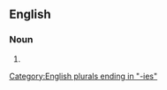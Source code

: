 ==English==

===Noun===
{{head|en|noun form}}

# {{plural of|subtlety|lang=en}}

[[Category:English plurals ending in "-ies"]]
